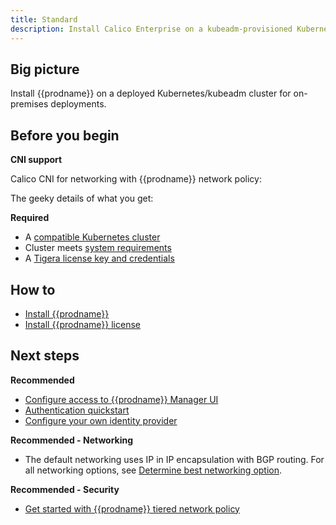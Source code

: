 ```yaml
---
title: Standard
description: Install Calico Enterprise on a kubeadm-provisioned Kubernetes cluster for on-premises deployments.
---
```


## Big picture

Install {{prodname}} on a deployed Kubernetes/kubeadm cluster for on-premises deployments.

## Before you begin

**CNI support**

Calico CNI for networking with {{prodname}} network policy:

The geeky details of what you get:

<GeekDetails
  prodname='{{prodname}}'
  details='Policy:Calico,IPAM:Calico,CNI:Calico,Overlay:IPIP,Routing:BGP,Datastore:Kubernetes'
/>

**Required**

- A [compatible Kubernetes cluster](../../compatibility.mdx#kubernetes-kubeadm)
- Cluster meets [system requirements](../requirements.mdx)
- A [Tigera license key and credentials](../calico-enterprise.mdx)

## How to

- [Install {{prodname}}](#install-calico-enterprise)
- [Install {{prodname}} license](#install-calico-enterprise-license)

<InstallGeneric clusterType='standalone' />

## Next steps

**Recommended**

- [Configure access to {{prodname}} Manager UI](../../../maintenance/cnx/access-the-manager.mdx)
- [Authentication quickstart](../../../maintenance/cnx/authentication-quickstart.mdx)
- [Configure your own identity provider](../../../maintenance/cnx/configure-identity-provider.mdx)

**Recommended - Networking**

- The default networking uses IP in IP encapsulation with BGP routing. For all networking options, see [Determine best networking option](../../../networking/determine-best-networking.mdx).

**Recommended - Security**

- [Get started with {{prodname}} tiered network policy](../../../security/policy-tiers/tiered-policy.mdx)
